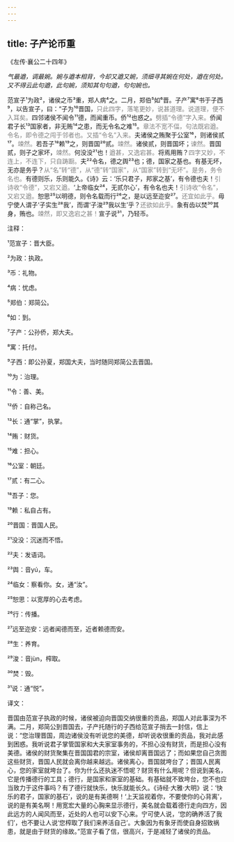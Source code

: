 ```yaml
---
---
---
```

title: 子产论币重
---




《左传·襄公二十四年》





*气最遒，调最婉。婉与遒本相背，今却又遒又婉，须细寻其婉在何处，遒在何处。又不得云此句遒，此句婉，须知其句句遒，句句婉也。*





范宣子¹为政²，诸侯之币³重，郑人病⁴之。二月，郑伯⁵如⁶晋。子产⁷寓⁸书于子西⁹，以告宣子，曰：“子为¹⁰晋国，<font color=gray font-size=0.8rem>只此四字，落笔更妙，说甚道理。说道理，便不入耳矣。</font>四邻诸侯不闻令¹¹德，而闻重币。侨¹²也惑之。<font color=gray font-size=0.8rem>劈插“令德”字入来。</font>侨闻君子长¹³国家者，非无贿¹⁴之患，而无令名之难¹⁵。<font color=gray font-size=0.8rem>章法不宽不偪，句法既宕遒。令名，即令德之闯于邻者也。又插“令名”入来。</font>夫诸侯之贿聚于公室¹⁶，则诸侯贰¹⁷。<font color=gray font-size=0.8rem>竦然。</font>若吾子¹⁸赖¹⁹之，则晋国²⁰贰。<font color=gray font-size=0.8rem>竦然。</font>诸侯贰，则晋国坏；<font color=gray font-size=0.8rem>谏然。</font>晋国贰，则子之家坏，<font color=gray font-size=0.8rem>竦然。</font>何没没²¹也！<font color=gray font-size=0.8rem>遒甚，又逸宕甚。</font>将焉用贿？<font color=gray font-size=0.8rem>四字又妙，不连上，不连下，只自踌蹰。</font>夫²²令名，德之舆²³也；德，国家之基也。有基无坏，无亦是务乎？<font color=gray font-size=0.8rem>从“名”转“德”，从“德”转“国家”，从“国家”转到“无坏”。是务，务令名也。</font>有德则乐，乐则能久。《诗》云：‘乐只君子，邦家之基’，有令德也夫！<font color=gray font-size=0.8rem>引诗收“令德”，又宕又遒。</font>‘上帝临女²⁴，无贰尔心’，有令名也夫！<font color=gray font-size=0.8rem>引诗收“令名”，又宕又遒。</font>恕思²⁵以明德，则令名载而行²⁶之，是以远至迩安²⁷。<font color=gray font-size=0.8rem>还宜如此乎。</font>毋宁使人谓子‘子实生²⁸我’，而谓‘子浚²⁹我以生’乎？<font color=gray font-size=0.8rem>还欲如此乎。</font>象有齿以焚³⁰其身，贿也。<font color=gray font-size=0.8rem>竦然，即又逸宕之甚！</font>宣子说³¹，乃轻币。

注释：

¹范宣子：晋大臣。

²为政：执政。

³币：礼物。

⁴病：忧虑。

⁵郑伯：郑简公。

⁶如：到。

⁷子产：公孙侨，郑大夫。

⁸寓：托付。

⁹子西：即公孙夏，郑国大夫，当时随同郑简公去晋国。

¹⁰为：治理。

¹¹令：善、美。

¹²侨：自称己名。

¹³长：通“掌”，执掌。

¹⁴贿：财货。

¹⁵难：担心。

¹⁶公室：朝廷。

¹⁷贰：有二心。

¹⁸吾子：您。

¹⁹赖：私自占有。

²⁰晋国：晋国人民。

²¹没没：沉迷而不悟。

²²夫：发语词。

²³舆：音yú，车。

²⁴临女：察看你。女，通“汝”。

²⁵恕思：以宽厚的心去考虑。

²⁶行：传播。

²⁷远至迩安：远者闻德而至，近者赖德而安。

²⁸生：养育。

²⁹浚：音jùn，榨取。

³⁰焚：毁。

³¹说：通“悦”。

译文：

晋国由范宣子执政的时候，诸侯被迫向晋国交纳很重的贡品，郑国人对此事深为不满。二月，郑简公到晋国去，子产托随行的子西给范宣子捎去一封信，信上说：“您治理晋国，周边诸侯没有听说您的美德，却听说收很重的贡品，我对此感到困惑。我听说君子掌管国家和大夫家室事务的，不担心没有财货，而是担心没有美德。诸侯的财货聚集在晋国国君的宗室，诸侯却离晋国远了；而如果您自己贪图这些财货，晋国人民就会离你越来越远。诸侯离心，晋国就垮台了；晋国人民离心，您的家室就垮台了。你为什么还执迷不悟呢？财货有什么用呢？但说到美名，它是传播德行的工具；德行，是国家和家室的基础。有基础就不致垮台，您不也应当致力于这件事吗？有了德行就快乐，快乐就能长久。《诗经·大雅·大明》说：‘快乐的君子，国家的基石’，说的是有美德啊！‘上天监视着你，不要使你的心背离’，说的是有美名啊！用宽宏大量的心胸来显示德行，美名就会载着德行走向四方，因此远方的人闻风而至，近处的人也可以安下心来。宁可使人说，‘您的确养活了我们’，也不要让人说‘您榨取了我们来养活自己’。大象因为有象牙而使自身招致祸患，就是由于财货的缘故。”范宣子看了信，很高兴，于是减轻了诸侯的贡品。
